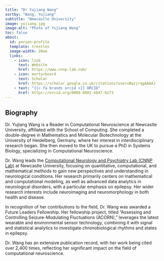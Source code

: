 ```yaml
---
title: "Dr Yujiang Wang"
sortby: "Wang, Yujiang"
subtitle: "Newcastle University"
image: yujiang.jpg
image-alt: "Photo of Yujiang Wang"
toc: false
about:
  id: person-profile
  template: trestles
  image-width: 20em
  links:
    - icon: link
      text: Website
      href: https://www.cnnp-lab.com/
    - icon: mortarboard
      text: Scholar
      href: https://scholar.google.co.uk/citations?user=BazjrqgAAAAJ
    - text: "{{< fa brands orcid >}} ORCID"
      href: https://orcid.org/0000-0002-4847-6273
---
```



:::{#person-profile}

## Biography

Dr. Yujiang Wang is a Reader in Computational Neuroscience at Newcastle University, affiliated with the School of Computing. She completed a double-degree in Mathematics and Molecular Biotechnology at the University of Heidelberg, Germany, where her interest in interdisciplinary research began. She then moved to the UK to pursue a PhD in Systems Biology, specializing in Computational Neuroscience.

Dr. Wang leads the [Computational Neurology and Psychiatry Lab (CNNP Lab)](https://www.cnnp-lab.com) at Newcastle University, focusing on quantitative, computational, and mathematical methods to gain new perspectives and understanding in neurological conditions. Her research primarily centers on mathematical and computational modeling, as well as advanced data analytics in neurological disorders, with a particular emphasis on epilepsy. Her wider research interests include neuroimaging and neuromorphology in both health and disease.

In recognition of her contributions to the field, Dr. Wang was awarded a Future Leaders Fellowship. Her fellowship project, titled "Assessing and Controlling Seizure-Modulating Fluctuations (ACORN)," leverages the latest wearable and environmental sensor technology, combining it with signal and statistical analytics to investigate chronobiological rhythms and states in epilepsy.

Dr. Wang has an extensive publication record, with her work being cited over 2,400 times, reflecting her significant impact on the field of computational neuroscience.

:::
